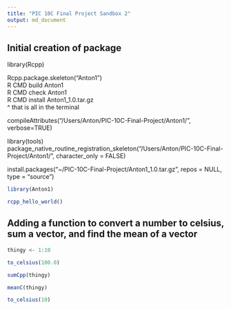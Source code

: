 ```yaml
---
title: "PIC 10C Final Project Sandbox 2"
output: md_document
---
```


## Initial creation of package

library(Rcpp)

Rcpp.package.skeleton("Anton1")  
R CMD build Anton1  
R CMD check Anton1  
R CMD install Anton1_1.0.tar.gz  
^ that is all in the terminal

compileAttributes("/Users/Anton/PIC-10C-Final-Project/Anton1/", verbose=TRUE)

library(tools)  
package_native_routine_registration_skeleton("/Users/Anton/PIC-10C-Final-Project/Anton1/", character_only = FALSE)

install.packages("~/PIC-10C-Final-Project/Anton1_1.0.tar.gz", repos = NULL, type = "source")


```r
library(Anton1)

rcpp_hello_world()
```

## Adding a function to convert a number to celsius, sum a vector, and find the mean of a vector
```r
thingy <- 1:10

to_celsius(100.0)

sumCpp(thingy)

meanC(thingy)

to_celsius(10)
```











